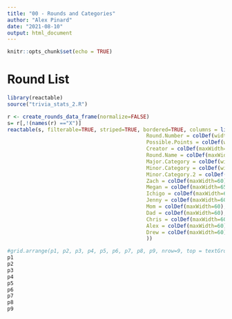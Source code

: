 ```yaml
---
title: "00 - Rounds and Categories"
author: "Alex Pinard"
date: "2021-08-10"
output: html_document
---
```


```r
knitr::opts_chunk$set(echo = TRUE)
```

# Round List

```r
library(reactable)
source("trivia_stats_2.R")
```

```r
r <- create_rounds_data_frame(normalize=FALSE)
s= r[,!(names(r) =="X")]
reactable(s, filterable=TRUE, striped=TRUE, bordered=TRUE, columns = list(Date = colDef(width=100, name="Date"),
                                             Round.Number = colDef(width=40, name="#"),
                                             Possible.Points = colDef(width=50, name="Max Pts"),
                                             Creator = colDef(maxWidth=70, name="Creator"),
                                             Round.Name = colDef(maxWidth=100, name="Name"),
                                             Major.Category = colDef(width=120, name="Category"),
                                             Minor.Category = colDef(width=120, name="Subcategory"),
                                             Minor.Category.2 = colDef(width=120, name="Subcategory 2"),
                                             Zach = colDef(maxWidth=60),
                                             Megan = colDef(maxWidth=65),
                                             Ichigo = colDef(maxWidth=60),
                                             Jenny = colDef(maxWidth=60),
                                             Mom = colDef(maxWidth=60),
                                             Dad = colDef(maxWidth=60),
                                             Chris = colDef(maxWidth=60),
                                             Alex = colDef(maxWidth=60),
                                             Drew = colDef(maxWidth=60)
                                             ))
```

```r
#grid.arrange(p1, p2, p3, p4, p5, p6, p7, p8, p9, nrow=9, top = textGrob("Relative Category Strengths & Weaknesses",gp=gpar(fontsize=20,font=3)), heights=rep(1000,9))
p1
p2
p3
p4
p5
p6
p7
p8
p9
```